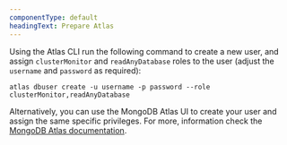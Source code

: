 ```yaml
---
componentType: default
headingText: Prepare Atlas 
---
```



Using the Atlas CLI run the following command to create a new user, and assign `clusterMonitor` and `readAnyDatabase` roles to the user (adjust the `username` and `password` as required):

```
atlas dbuser create -u username -p password --role clusterMonitor,readAnyDatabase
```

Alternatively, you can use the MongoDB Atlas UI to create your user and assign the same specific privileges. For more, information check the [MongoDB Atlas documentation](https://www.mongodb.com/docs/atlas/security-add-mongodb-users/#add-database-users).
